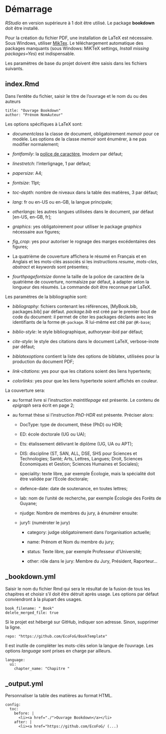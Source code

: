 # Démarrage {#Demarrage}

_RStudio_ en version supérieure à 1 doit être utilisé.
Le package **bookdown** doit être installé.

Pour la création du fichier PDF, une installation de LaTeX est nécessaire.
Sous Windows, utiliser [MikTex](https://miktex.org/download).
Le téléchargement automatique des packages manquants (sous Windows: MiKTeX settings, _Install missing packages=Yes_) est indispensable.

Les paramètres de base du projet doivent être saisis dans les fichiers suivants.

## index.Rmd

Dans l'entête du fichier, saisir le titre de l'ouvrage et le nom du ou des auteurs

    title: "Ouvrage Bookdown" 
    author: "Prénom NomAuteur"

Les options spécifiques à LaTeX sont:

- _documentclass_ la classe de document, obligatoirement _memoir_ pour ce modèle. Les options de la classe _memoir_ sont énumérer, à ne pas modifier normalement;

- _fontfamily_: la [police de caractère](https://en.wikibooks.org/wiki/LaTeX/Fonts#Font_families), _lmodern_ par défaut;

- _linestretch_: l'interlignage, 1 par défaut;

- _papersize_: A4;

- _fontsize_: 11pt;

- _toc-depth_: nombre de niveaux dans la table des matières, 3 par défaut;

- _lang_: fr ou en-US ou en-GB, la langue principale;

- _otherlangs_: les autres langues utilisées dans le document, par défaut [en-US, en-GB, fr];

- _graphics_: yes obligatoirement pour utiliser le package _graphics_ nécessaire aux figures;

- *fig_crop*: yes pour autoriser le rognage des marges excédentaires des figures;

- La quatrième de couverture affichera le résumé en Français et en Anglais et les mots-clés associés si les instructions _resume_, _mots-cles_, _abstract_ et _keywords_ sont présentes;

- _fourthpagefontsize_ donne la taille de la police de caractère de la quatrième de couverture, normalsize par défaut, à adapter selon la longueur des résumés. La commande doit être reconnue par LaTeX.



Les paramètres de la bibliographie sont:

- _bibliography_: fichiers contenant les références, [MyBook.bib, packages.bib] par défaut. _package.bib_ est créé par le premier bout de code du document: il permet de citer les packages déclarés avec les identifiants de la forme `@R-package`. R lui-même est cité par `@R-base`;

- _biblio-style_: le style bibliographique, authoryear-ibid par défaut;

- _cite-style_: le style des citations dans le document LaTeX, verbose-inote par défaut;

- _biblatexoptions_ contient la liste des options de biblatex, utilisées pour la production du document PDF;

- _link-citations_: yes pour que les citations soient des liens hypertexte;

- _colorlinks_: yes pour que les liens hypertexte soient affichés en couleur.



La couverture sera:

- au format livre si l'instruction _maintitlepage_ est présente. Le contenu de _epigraph_ sera écrit en page 2;

- au format thèse si l'instruction _PhD-HDR_ est présente. Préciser alors:

    - DocType: type de document, thèse (PhD) ou HDR;
  
    - ED: école doctorale (UG ou UA);
  
    - Ets: étalissement délivrant le diplôme (UG, UA ou APT);
  
    - DIS: discipline (ST, SAN, ALL, DSE, SHS pour Sciences et Technologies; Santé; Arts, Lettres, Langues; Droit, Sciences Économiques et Gestion; Sciences Humaines et Sociales);
  
    - speciality: texte libre, par exemple Écologie, mais la spécialité doit être validée par l'Ecole doctorale;
  
    - defence-date: date de soutenance, en toutes lettres;
  
    - lab:  nom de l'unité de recherche, par exemple Écologie des Forêts de Guyane;
  
    - njudge: Nombre de membres du jury, à énumérer ensuite:

    - jury1: (numéroter le jury)
  
        - category: judge obligatoirement dans l'organisation actuelle;

        - name: Prénom et Nom du membre du jury;

        - status: Texte libre, par exemple Professeur d'Université;

        - other: rôle dans le jury: Membre du Jury, Président, Raporteur...



## _bookdown.yml

Saisir le nom du fichier Rmd qui sera le résultat de la fusion de tous les chapitres et choisir s'il doit être détruit après usage.
Les options par défaut conviendront à la plupart des usages.

    book_filename: "_Book"
    delete_merged_file: true


Si le projet est hébergé sur GitHub, indiquer son adresse.
Sinon, supprimer la ligne.

    repo: "https://github.com/EcoFoG/BookTemplate"


Il est inutile de compléter les mots-clés selon la langue de l'ouvrage.
Les options _language_ sont prises en charge par ailleurs.

    language:
      ui:
        chapter_name: "Chapitre "


## _output.yml

Personnaliser la table des matières au format HTML.

    config:
      toc:
        before: |
          <li><a href="./">Ouvrage Bookdown</a></li>
        after: |
          <li><a href="https://github.com/EcoFoG/ (...)
